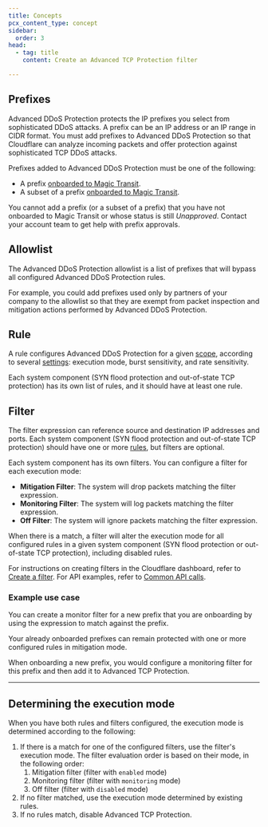```yaml
---
title: Concepts
pcx_content_type: concept
sidebar:
  order: 3
head:
  - tag: title
    content: Create an Advanced TCP Protection filter

---
```



## Prefixes

Advanced DDoS Protection protects the IP prefixes you select from sophisticated DDoS attacks. A prefix can be an IP address or an IP range in CIDR format. You must add prefixes to Advanced DDoS Protection so that Cloudflare can analyze incoming <GlossaryTooltip term="data packet">packets</GlossaryTooltip> and offer protection against sophisticated TCP DDoS attacks.

Prefixes added to Advanced DDoS Protection must be one of the following:

- A prefix [onboarded to Magic Transit](/magic-transit/how-to/advertise-prefixes/).
- A subset of a prefix [onboarded to Magic Transit](/magic-transit/how-to/advertise-prefixes/).

You cannot add a prefix (or a subset of a prefix) that you have not onboarded to Magic Transit or whose status is still _Unapproved_. Contact your account team to get help with prefix approvals.

## Allowlist

The Advanced DDoS Protection allowlist is a list of prefixes that will bypass all configured Advanced DDoS Protection rules.

For example, you could add prefixes used only by partners of your company to the allowlist so that they are exempt from packet inspection and mitigation actions performed by Advanced DDoS Protection.

<Render file="allowlist-ip-spoofing" />

## Rule

A rule configures Advanced DDoS Protection for a given [scope](/ddos-protection/advanced-ddos-systems/rule-settings/#scope), according to several [settings](/ddos-protection/advanced-ddos-systems/rule-settings/): execution mode, burst sensitivity, and rate sensitivity.

Each system component (SYN flood protection and out-of-state TCP protection) has its own list of rules, and it should have at least one rule.

## Filter

<Render file="atp-filter-definition" /> The filter expression can reference source and destination IP addresses and ports. Each system component (SYN flood protection and out-of-state TCP protection) should have one or more [rules](#rule), but filters are optional.

Each system component has its own filters. You can configure a filter for each execution mode:

- **Mitigation Filter**: The system will drop packets matching the filter expression.
- **Monitoring Filter**: The system will log packets matching the filter expression.
- **Off Filter**: The system will ignore packets matching the filter expression.

When there is a match, a filter will alter the execution mode for all configured rules in a given system component (SYN flood protection or out-of-state TCP protection), including disabled rules.

For instructions on creating filters in the Cloudflare dashboard, refer to [Create a filter](/ddos-protection/advanced-ddos-systems/how-to/create-filter/). For API examples, refer to [Common API calls](/ddos-protection/advanced-ddos-systems/api/tcp-protection/examples/).

### Example use case

You can create a monitor filter for a new prefix that you are onboarding by using the expression to match against the prefix.

Your already onboarded prefixes can remain protected with one or more configured rules in mitigation mode.

When onboarding a new prefix, you would configure a monitoring filter for this prefix and then add it to Advanced TCP Protection.

---

## Determining the execution mode

When you have both rules and filters configured, the execution mode is determined according to the following:

1. If there is a match for one of the configured filters, use the filter's execution mode. The filter evaluation order  is based on their mode, in the following order:
   1. Mitigation filter (filter with `enabled` mode)
   2. Monitoring filter (filter with `monitoring` mode)
   3. Off filter (filter with `disabled` mode)
2. If no filter matched, use the execution mode determined by existing rules.
3. If no rules match, disable Advanced TCP Protection.
